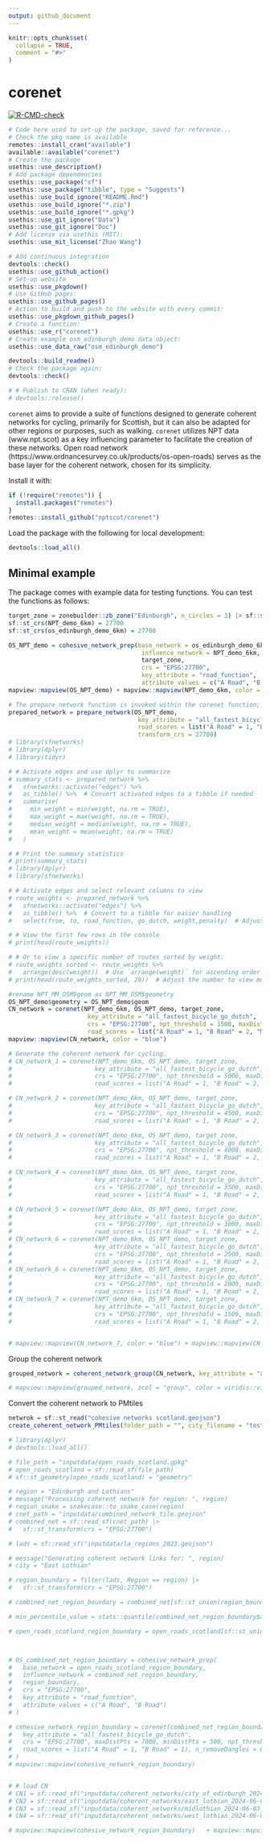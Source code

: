 ```yaml
---
output: github_document
---
```


<!-- README.md is generated from README.Rmd. Please edit that file -->

```r
knitr::opts_chunk$set(
  collapse = TRUE,
  comment = "#>"
)
```

# corenet

<!-- badges: start -->
[![R-CMD-check](https://github.com/nptscot/corenet/actions/workflows/R-CMD-check.yaml/badge.svg)](https://github.com/nptscot/corenet/actions/workflows/R-CMD-check.yaml)
<!-- badges: end -->

```r
# Code here used to set-up the package, saved for reference... 
# Check the pkg name is available
remotes::install_cran("available")
available::available("corenet")
# Create the package
usethis::use_description()
# Add package dependencies
usethis::use_package("sf")
usethis::use_package("tibble", type = "Suggests")
usethis::use_build_ignore("README.Rmd")
usethis::use_build_ignore("*.zip")
usethis::use_build_ignore("*.gpkg")
usethis::use_git_ignore("Data")
usethis::use_git_ignore("Doc")
# Add license via usethis (MIT):
usethis::use_mit_license("Zhao Wang")

# Add continuous integration
devtools::check()
usethis::use_github_action()
# Set-up website
usethis::use_pkgdown()
# Use GitHub pages:
usethis::use_github_pages()
# Action to build and push to the website with every commit:
usethis::use_pkgdown_github_pages()
# Create a function:
usethis::use_r("corenet")
# Create example osm_edinburgh_demo data object:
usethis::use_data_raw("osm_edinburgh_demo")

devtools::build_readme()
# Check the package again:
devtools::check()

# # Publish to CRAN (when ready):
# devtools::release()
```

`corenet` aims to provide a suite of functions designed to generate coherent networks for cycling, primarily for Scottish, but it can also be adapted for other regions or purposes, such as walking. 
`corenet` utilizes NPT data (www.npt.scot) as a key influencing parameter to facilitate the creation of these networks. Open road network (https://www.ordnancesurvey.co.uk/products/os-open-roads) serves as the base layer for the coherent network, chosen for its simplicity.

Install it with:

```r
if (!require("remotes")) {
  install.packages("remotes")
}
remotes::install_github("nptscot/corenet")
```

Load the package with the following for local development:

```r
devtools::load_all()
```

## Minimal example

The package comes with example data for testing functions.
You can test the functions as follows:
```r
target_zone = zonebuilder::zb_zone("Edinburgh", n_circles = 3) |> sf::st_transform(crs = "EPSG:27700")
sf::st_crs(NPT_demo_6km) = 27700
sf::st_crs(os_edinburgh_demo_6km) = 27700
```

```r
OS_NPT_demo = cohesive_network_prep(base_network = os_edinburgh_demo_6km, 
                                     influence_network = NPT_demo_6km, 
                                     target_zone, 
                                     crs = "EPSG:27700", 
                                     key_attribute = "road_function", 
                                     attribute_values = c("A Road", "B Road", "Minor Road"))
mapview::mapview(OS_NPT_demo) + mapview::mapview(NPT_demo_6km, color = "red")
```

```r
# The prepare_network function is invoked within the corenet function; this line allows us to examine it separately.
prepared_network = prepare_network(OS_NPT_demo, 
                                    key_attribute = "all_fastest_bicycle_go_dutch", 
                                    road_scores = list("A Road" = 1, "B Road" = 2, "Minor Road" = 100), 
                                    transform_crs = 27700)
# library(sfnetworks)
# library(dplyr)
# library(tidyr)

# # Activate edges and use dplyr to summarize
# summary_stats <- prepared_network %>%
#   sfnetworks::activate("edges") %>%
#   as_tibble() %>%  # Convert activated edges to a tibble if needed
#   summarise(
#     min_weight = min(weight, na.rm = TRUE),
#     max_weight = max(weight, na.rm = TRUE),
#     median_weight = median(weight, na.rm = TRUE),
#     mean_weight = mean(weight, na.rm = TRUE)
#   )

# # Print the summary statistics
# print(summary_stats)
# library(dplyr)
# library(sfnetworks)

# # Activate edges and select relevant columns to view
# route_weights <- prepared_network %>%
#   sfnetworks::activate("edges") %>%
#   as_tibble() %>%  # Convert to a tibble for easier handling
#   select(from, to, road_function, go_dutch, weight,penalty)  # Adjust the columns as needed

# # View the first few rows in the console
# print(head(route_weights))

# # Or to view a specific number of routes sorted by weight:
# route_weights_sorted <- route_weights %>%
#   arrange(desc(weight))  # Use `arrange(weight)` for ascending order
# print(head(route_weights_sorted, 20))  # Adjust the number to view more or fewer routes

```

```r
#rename NPT_MM_OSM$geom as NPT_MM_OSM$geometry
OS_NPT_demo$geometry = OS_NPT_demo$geom
CN_network = corenet(NPT_demo_6km, OS_NPT_demo, target_zone,
                      key_attribute = "all_fastest_bicycle_go_dutch", 
                      crs = "EPSG:27700", npt_threshold = 1500, maxDistPts = 1500,
                      road_scores = list("A Road" = 1, "B Road" = 2, "Minor Road" = 100, penalty_value = 1))   
mapview::mapview(CN_network, color = "blue")
```

```r
# Generate the coherent network for cycling.
# CN_network_1 = corenet(NPT_demo_6km, OS_NPT_demo, target_zone, 
#                       key_attribute = "all_fastest_bicycle_go_dutch", 
#                       crs = "EPSG:27700", npt_threshold = 5000, maxDistPts = 1500,
#                       road_scores = list("A Road" = 1, "B Road" = 2, "Minor Road" = 100))

# CN_network_2 = corenet(NPT_demo_6km, OS_NPT_demo, target_zone, 
#                       key_attribute = "all_fastest_bicycle_go_dutch", 
#                       crs = "EPSG:27700", npt_threshold = 4500, maxDistPts = 1500,
#                       road_scores = list("A Road" = 1, "B Road" = 2, "Minor Road" = 100))

# CN_network_3 = corenet(NPT_demo_6km, OS_NPT_demo, target_zone,
#                       key_attribute = "all_fastest_bicycle_go_dutch", 
#                       crs = "EPSG:27700", npt_threshold = 4000, maxDistPts = 1500,
#                       road_scores = list("A Road" = 1, "B Road" = 2, "Minor Road" = 100))

# CN_network_4 = corenet(NPT_demo_6km, OS_NPT_demo, target_zone,
#                       key_attribute = "all_fastest_bicycle_go_dutch", 
#                       crs = "EPSG:27700", npt_threshold = 3500, maxDistPts = 1500,
#                       road_scores = list("A Road" = 1, "B Road" = 2, "Minor Road" = 100))

# CN_network_5 = corenet(NPT_demo_6km, OS_NPT_demo, target_zone,
#                       key_attribute = "all_fastest_bicycle_go_dutch", 
#                       crs = "EPSG:27700", npt_threshold = 3000, maxDistPts = 1500,
#                       road_scores = list("A Road" = 1, "B Road" = 2, "Minor Road" = 100))
# CN_network_6 = corenet(NPT_demo_6km, OS_NPT_demo, target_zone,
#                       key_attribute = "all_fastest_bicycle_go_dutch", 
#                       crs = "EPSG:27700", npt_threshold = 2500, maxDistPts = 1500,
#                       road_scores = list("A Road" = 1, "B Road" = 2, "Minor Road" = 100))                     
# CN_network_6 = corenet(NPT_demo_6km, OS_NPT_demo, target_zone,
#                       key_attribute = "all_fastest_bicycle_go_dutch", 
#                       crs = "EPSG:27700", npt_threshold = 2000, maxDistPts = 1500,
#                       road_scores = list("A Road" = 1, "B Road" = 2, "Minor Road" = 100)) 
# CN_network_7 = corenet(NPT_demo_6km, OS_NPT_demo, target_zone,
#                       key_attribute = "all_fastest_bicycle_go_dutch", 
#                       crs = "EPSG:27700", npt_threshold = 1500, maxDistPts = 1500,
#                       road_scores = list("A Road" = 1, "B Road" = 2, "Minor Road" = 100))   


# mapview::mapview(CN_network_7, color = "blue") + mapview::mapview(CN_network_6, color = "yellow") + mapview::mapview(CN_network_5, color = "red")  + mapview::mapview(CN_network_4, color = "green") + mapview::mapview(CN_network_3, color = "purple") + mapview::mapview(CN_network_2, color = "orange") + mapview::mapview(CN_network_1, color = "black")
```

Group the coherent network

```r
grouped_network = coherent_network_group(CN_network, key_attribute = "all_fastest_bicycle_go_dutch")

# mapview::mapview(grouped_network, zcol = "group", color = viridis::viridis(12), legend = TRUE)
```

Convert the coherent network to PMtiles
```r
netwrok = sf::st_read("cohesive networks scotland.geojson")
create_coherent_network_PMtiles(folder_path = "", city_filename = "test", cohesive_network = grouped_network)
```

```r
# library(dplyr)
# devtools::load_all()

# file_path = "inputdata/open_roads_scotland.gpkg"
# open_roads_scotland = sf::read_sf(file_path)
# sf::st_geometry(open_roads_scotland) = "geometry"

# region = "Edinburgh and Lothians"
# message("Processing coherent network for region: ", region)
# region_snake = snakecase::to_snake_case(region)
# cnet_path = "inputdata/combined_network_tile.geojson"
# combined_net = sf::read_sf(cnet_path) |>
#   sf::st_transform(crs = "EPSG:27700")

# lads = sf::read_sf("inputdata/la_regions_2023.geojson")

# message("Generating coherent network links for: ", region)
# city = "East Lothian"

# region_boundary = filter(lads, Region == region) |>
#   sf::st_transform(crs = "EPSG:27700")

# combined_net_region_boundary = combined_net[sf::st_union(region_boundary), , op = sf::st_intersects]

# min_percentile_value = stats::quantile(combined_net_region_boundary$all_fastest_bicycle_go_dutch, probs = 0.89, na.rm = TRUE)

# open_roads_scotland_region_boundary = open_roads_scotland[sf::st_union(region_boundary), , op = sf::st_intersects]



# OS_combined_net_region_boundary = cohesive_network_prep(
#   base_network = open_roads_scotland_region_boundary,
#   influence_network = combined_net_region_boundary,
#   region_boundary,
#   crs = "EPSG:27700",
#   key_attribute = "road_function",
#   attribute_values = c("A Road", "B Road")
# )

# cohesive_network_region_boundary = corenet(combined_net_region_boundary, OS_combined_net_region_boundary, region_boundary,
#   key_attribute = "all_fastest_bicycle_go_dutch",
#   crs = "EPSG:27700", maxDistPts = 7000, minDistPts = 500, npt_threshold = min_percentile_value,
#   road_scores = list("A Road" = 1, "B Road" = 1), n_removeDangles = 6, penalty_value = 100
# )
# mapview::mapview(cohesive_network_region_boundary)  


# # load CN
# CN1 = sf::read_sf("inputdata/coherent_networks/city_of_edinburgh_2024-06-03_coherent_network.geojson")
# CN2 = sf::read_sf("inputdata/coherent_networks/east_lothian_2024-06-03_coherent_network.geojson")
# CN3 = sf::read_sf("inputdata/coherent_networks/midlothian_2024-06-03_coherent_network.geojson")
# CN4 = sf::read_sf("inputdata/coherent_networks/west_lothian_2024-06-03_coherent_network.geojson")

# mapview::mapview(cohesive_network_region_boundary)   + mapview::mapview(CN1, color = "red") + mapview::mapview(CN2, color = "blue") + mapview::mapview(CN3, color = "green") + mapview::mapview(CN4, color = "yellow")

```


